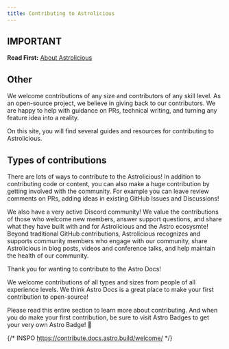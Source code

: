 ```yaml
---
title: Contributing to Astrolicious
---
```


## IMPORTANT
**Read First:** [About Astrolicious](/docs/astrolicious)

## Other

We welcome contributions of any size and contributors of any skill level. As an open-source project, we believe in giving back to our contributors. We are happy to help with guidance on PRs, technical writing, and turning any feature idea into a reality.

On this site, you will find several guides and resources for contributing to Astrolicious.

## Types of contributions

There are lots of ways to contribute to the Astrolicious! In addition to contributing code or content, you can also make a huge contribution by getting involved with the community. For example you can leave review comments on PRs, adding ideas in existing GitHub Issues and Discussions!

We also have a very active Discord community! We value the contributions of those who welcome new members, answer support questions, and share what they have built with and for Astrolicious and the Astro ecosysmte! Beyond traditional GitHub contributions, Astrolicious recognizes and supports community members who engage with our community, share Astrolicious in blog posts, videos and conference talks, and help maintain the health of our community.

Thank you for wanting to contribute to the Astro Docs!

We welcome contributions of all types and sizes from people of all experience levels. We think Astro Docs is a great place to make your first contribution to open-source!

Please read this entire section to learn more about contributing. And when you do make your first contribution, be sure to visit Astro Badges to get your very own Astro Badge! 🚀

{/* INSPO
https://contribute.docs.astro.build/welcome/ */}
